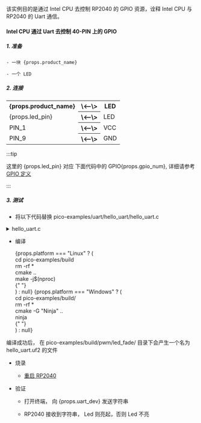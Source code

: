 
该实例目的是通过 Intel CPU 去控制 RP2040 的 GPIO 资源，诠释 Intel CPU 与 RP2040 的 Uart 通信。

#### Intel CPU 通过 Uart 去控制 40-PIN 上的 GPIO

##### 1. 准备

    - 一块 {props.product_name}

    - 一个 LED

##### 2. 连接

<table>
    <tr>
        <th>{props.product_name}</th>
        <th>\<--\></th>
        <th>LED</th>
    </tr>
    <tr>
        <td>{props.led_pin}</td>
        <th>\<--\></th>
        <td>LED</td>
    </tr>
    <tr>
        <td>PIN_1</td>
        <th>\<--\></th>
        <td>VCC</td>
    </tr>
    <tr>
        <td>PIN_9</td>
        <th>\<--\></th>
        <td>GND</td>
    </tr>

</table>

:::tip

这里的 {props.led_pin} 对应 下面代码中的 GPIO{props.gpio_num}, 详细请参考 <a href={props.gpio_definition}>GPIO 定义</a>

:::

##### 3. 测试

- 将以下代码替换 pico-examples/uart/hello_uart/hello_uart.c

<!-- prettier-ignore-start -->

<details>
    <summary>hello_uart.c</summary>


<PreView params={{ gpio_num: props.gpio_num, uart_id: props.uart_id, uart_tx_pin: props.uart_tx_pin, uart_rx_pin: props.uart_rx_pin }}>
{`

    #include <stdio.h>
    #include <stdlib.h>
    #include <string.h>
    #include "pico/stdlib.h"
    #include "hardware/uart.h"

    #define UART_ID #uart_id#
    #define BAUD_RATE 115200

    #define UART_TX_PIN #uart_tx_pin#
    #define UART_RX_PIN #uart_rx_pin#

    #define BLINK_PIN #gpio_num#

    int main() {

        gpio_init(BLINK_PIN);
        gpio_set_dir(BLINK_PIN, GPIO_OUT);

        uart_init(UART_ID, BAUD_RATE);
        gpio_set_function(UART_TX_PIN, GPIO_FUNC_UART);
        gpio_set_function(UART_RX_PIN, GPIO_FUNC_UART);
        uart_set_hw_flow(UART_ID, false, false);

        while(1) {
            if(uart_is_readable(UART_ID)) {
                uint8_t ch = uart_getc(UART_ID);
                uart_puts(UART_ID, "Received data!\\r\\n");
                uart_putc(UART_ID, ch);
            } else {
                gpio_put(BLINK_PIN, 0);
                uart_puts(UART_ID, "Uart is not readable!\\r\\n");
            }

            sleep_ms(500);
        }

        return 0;
    }

`}

</PreView>

</details>

<!-- prettier-ignore-end -->

- 编译

  <div>
    {props.platform === "Linux" ? (
      <div>
        <PreView>
          cd pico-examples/build
          <br />
          rm -rf *<br />
          cmake ..
          <br />
          make -j$(nproc)
          <br />
        </PreView>{" "}
      </div>
    ) : null}
    {props.platform === "Windows" ? (
      <div>
        <PreView>
          cd pico-examples/build/
          <br />
          rm -rf *<br />
          cmake -G "Ninja" ..
          <br />
          ninja
          <br />
        </PreView>{" "}
      </div>
    ) : null}
  </div>

编译成功后， 在 pico-examples/build/pwm/led_fade/ 目录下会产生一个名为 hello_uart.uf2 的文件

- 烧录

  - <a href={props.flash_url}>重启 RP2040</a>

- 验证

  - 打开终端， 向 {props.uart_dev} 发送字符串

  - RP2040 接收到字符串， Led 则亮起，否则 Led 不亮
